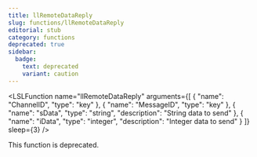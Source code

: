 ```yaml
---
title: llRemoteDataReply
slug: functions/llRemoteDataReply
editorial: stub
category: functions
deprecated: true
sidebar:
  badge:
    text: deprecated
    variant: caution
---
```


<LSLFunction
	name="llRemoteDataReply"
	arguments={[
	{
		"name": "ChannelID",
		"type": "key"
	},
	{
		"name": "MessageID",
		"type": "key"
	},
	{
		"name": "sData",
		"type": "string",
		"description": "String data to send"
	},
	{
		"name": "iData",
		"type": "integer",
		"description": "Integer data to send"
	}
]}
	sleep={3}
/>

This function is deprecated.
